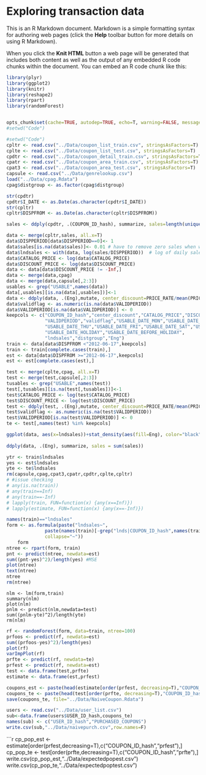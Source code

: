 Exploring transaction data
========================================================

This is an R Markdown document. Markdown is a simple formatting syntax for authoring web pages (click the **Help** toolbar button for more details on using R Markdown).

When you click the **Knit HTML** button a web page will be generated that includes both content as well as the output of any embedded R code chunks within the document. You can embed an R code chunk like this:

```r
library(plyr)
library(ggplot2)
library(knitr)
library(reshape2)
library(rpart)
library(randomForest)


opts_chunk$set(cache=TRUE, autodep=TRUE, echo=T, warning=FALSE, message=FALSE)
#setwd("Code")

```

```r
#setwd("Code")
cpltr <- read.csv("../Data/coupon_list_train.csv", stringsAsFactors=T)
cplte <- read.csv("../Data/coupon_list_test.csv", stringsAsFactors=T)
cpdtr <- read.csv("../Data/coupon_detail_train.csv", stringsAsFactors=T)
cpatr <- read.csv("../Data/coupon_area_train.csv", stringsAsFactors=T)
cpat3 <- read.csv("../Data/coupon_area_test.csv", stringsAsFactors=T)
capsule <- read.csv("../Data/genrelookup.csv")
load("../Data/cpag.Rdata")
cpag$distgroup <- as.factor(cpag$distgroup)
```

```r
str(cpdtr)
cpdtr$I_DATE <- as.Date(as.character(cpdtr$I_DATE))
str(cpltr)
cpltr$DISPFROM <- as.Date(as.character(cpltr$DISPFROM))
```

```r
sales <- ddply(cpdtr, .(COUPON_ID_hash), summarize, sales=length(unique(USER_ID_hash)))
```

```r
data <- merge(cpltr,sales, all.x=T)
data$DISPPERIOD[data$DISPPERIOD==0]<- 1
data$sales[is.na(data$sales)]<- 0.01 # have to remove zero sales when we move to daily sales and take the log 
data$lndsales <- with(data, log(sales/DISPPERIOD))  # log of daily sales new dependent variable
data$CATALOG_PRICE <- log(data$CATALOG_PRICE)
data$DISCOUNT_PRICE <- log(data$DISCOUNT_PRICE)
data <- data[data$DISCOUNT_PRICE != -Inf,]
data <- merge(data,cpag)
data <- merge(data,capsule[,2:3])
usables <- grep("USABLE",names(data))
data[,usables][is.na(data[,usables])]<-1
data <- ddply(data, .(Eng),mutate, center_discount=PRICE_RATE/mean(PRICE_RATE))
data$validflag <- as.numeric(is.na(data$VALIDPERIOD))
data$VALIDPERIOD[is.na(data$VALIDPERIOD)] <- 0
keepcols <- c("COUPON_ID_hash","center_discount","CATALOG_PRICE","DISCOUNT_PRICE","DISPPERIOD",
              "VALIDPERIOD","validflag","USABLE_DATE_MON","USABLE_DATE_TUE","USABLE_DATE_WED",
              "USABLE_DATE_THU","USABLE_DATE_FRI","USABLE_DATE_SAT","USABLE_DATE_SUN",
              "USABLE_DATE_HOLIDAY","USABLE_DATE_BEFORE_HOLIDAY",
              "lndsales","distgroup","Eng")
train <- data[data$DISPFROM <"2012-06-17",keepcols]
train <- train[complete.cases(train),]
est <- data[data$DISPFROM >="2012-06-17",keepcols]
est <- est[complete.cases(est),]

```

```r
test <- merge(cplte,cpag, all.x=T)
test <- merge(test,capsule[,2:3])
tusables <- grep("USABLE",names(test))
test[,tusables][is.na(test[,tusables])]<-1
test$CATALOG_PRICE <- log(test$CATALOG_PRICE)
test$DISCOUNT_PRICE <- log(test$DISCOUNT_PRICE)
test <- ddply(test, .(Eng),mutate, center_discount=PRICE_RATE/mean(PRICE_RATE))
test$validflag <- as.numeric(is.na(test$VALIDPERIOD))
test$VALIDPERIOD[is.na(test$VALIDPERIOD)] <- 0
te <- test[,names(test) %in% keepcols]
```

```r
ggplot(data, aes(x=lndsales))+stat_density(aes(fill=Eng), color="black", alpha=0.5,
                                                                        position="identity")
ddply(data, .(Eng), summarize, sales = sum(sales))
```

```r
ytr <- train$lndsales
yes <- est$lndsales
yte <- te$lndsales
rm(capsule,cpag,cpat3,cpatr,cpdtr,cplte,cpltr)
# #issue checking
# any(is.na(train))
# any(train==Inf)
# any(train==-Inf)
# lapply(train, FUN=function(x) {any(x==Inf)})
# lapply(estimate, FUN=function(x) {any(x==-Inf)})

```



```r
names(train)=="lndsales"
form <- as.formula(paste("lndsales~",
              paste(names(train)[-grep("lnds|COUPON_ID_hash",names(train))],sep="~", collapse="+"),
              collapse="~"))
    form      
ntree <- rpart(form, train)
pnt <- predict(ntree, newdata=est)
sum((pnt-yes)^2)/length(yes) #MSE
plot(ntree)
text(ntree)
ntree
rm(ntree)
```


```lm
nlm <- lm(form,train)
summary(nlm)
plot(nlm)
pnlm <- predict(nlm,newdata=test)
sum((pnlm-yte)^2)/length(yte)
rm(nlm)
```

```r
rf <- randomForest(form, data=train, ntree=100)
prfoos <- predict(rf, newdata=est)
sum((prfoos-yes)^2)/length(yes)
plot(rf)
varImpPlot(rf)
prfte <- predict(rf, newdata=te)
prfest <- predict(rf, newdata=est)
test <- data.frame(test,prfte)
estimate <- data.frame(est,prfest)
```

```r
coupons_est <- paste(head(estimate[order(prfest, decreasing=T),"COUPON_ID_hash"],100), collapse=" ")
coupons_te <- paste(head(test[order(prfte, decreasing=T),"COUPON_ID_hash"],100), collapse=" ")
save(coupons_te, file="../Data/NaiveCoupon.Rdata")
```


```r
users <- read.csv("../Data/user_list.csv")
sub<-data.frame(users$USER_ID_hash,coupons_te)
names(sub) <- c("USER_ID_hash","PURCHASED_COUPONS")
write.csv(sub,"../Data/naivepurch.csv",row.names=F)
```


```r
cp_pop_est <- estimate[order(prfest,decreasing=T),c("COUPON_ID_hash","prfest"),]
cp_pop_te  <- test[order(prfte,decreasing=T),c("COUPON_ID_hash","prfte"),]
write.csv(cp_pop_est,"../Data/expectedpopest.csv")
write.csv(cp_pop_te,"../Data/expectedpoptest.csv")
